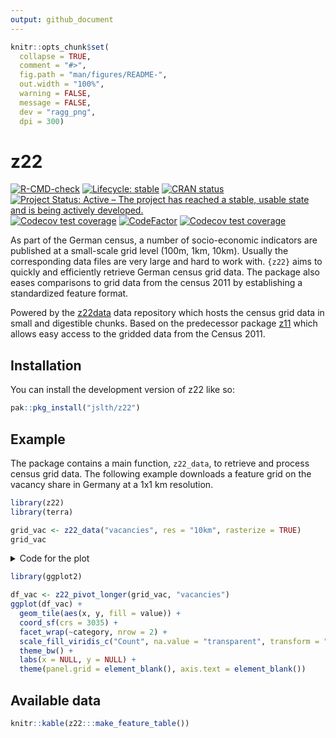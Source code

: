 ```yaml
---
output: github_document
---
```


<!-- README.md is generated from README.Rmd. Please edit that file -->

```r
knitr::opts_chunk$set(
  collapse = TRUE,
  comment = "#>",
  fig.path = "man/figures/README-",
  out.width = "100%",
  warning = FALSE,
  message = FALSE,
  dev = "ragg_png",
  dpi = 300)
```

# z22

<!-- badges: start -->
[![R-CMD-check](https://github.com/JsLth/z22/actions/workflows/R-CMD-check.yaml/badge.svg)](https://github.com/JsLth/z22/actions/workflows/R-CMD-check.yaml)
[![Lifecycle: stable](https://img.shields.io/badge/lifecycle-stable-brightgreen.svg)](https://lifecycle.r-lib.org/articles/stages.html#stable)
[![CRAN status](https://www.r-pkg.org/badges/version/z22)](https://CRAN.R-project.org/package=z22)
[![Project Status: Active – The project has reached a stable, usable state and is being actively developed.](https://www.repostatus.org/badges/latest/active.svg)](https://www.repostatus.org/#active)
[![Codecov test coverage](https://codecov.io/gh/JsLth/z22/branch/main/graph/badge.svg)](https://app.codecov.io/gh/JsLth/z22?branch=main)
[![CodeFactor](https://www.codefactor.io/repository/github/jslth/z22/badge/main)](https://www.codefactor.io/repository/github/jslth/z22/overview/main)
[![Codecov test coverage](https://codecov.io/gh/JsLth/z22/graph/badge.svg)](https://app.codecov.io/gh/JsLth/z22)
<!-- badges: end -->

As part of the German census, a number of socio-economic indicators are
published at a small-scale grid level (100m, 1km, 10km). Usually the
corresponding data files are very large and hard to work with. `{z22}` aims to
quickly and efficiently retrieve German census grid data. The package also
eases comparisons to grid data from the census 2011 by establishing a
standardized feature format.

Powered by the [z22data](https://github.com/jslth/z22data) data repository
which hosts the census grid data in small and digestible chunks. Based on the
predecessor package [z11](https://github.com/stefanjuenger/z11/) which allows
easy access to the gridded data from the Census 2011.


## Installation

You can install the development version of z22 like so:

```r
pak::pkg_install("jslth/z22")
```


## Example

The package contains a main function, `z22_data`, to retrieve and process census
grid data. The following example downloads a feature grid on the vacancy share
in Germany at a 1x1 km resolution.

```r
library(z22)
library(terra)

grid_vac <- z22_data("vacancies", res = "10km", rasterize = TRUE)
grid_vac
```

<details><summary>Code for the plot</summary>
```r
library(ggplot2)

df_vac <- z22_pivot_longer(grid_vac, "vacancies")
ggplot(df_vac) +
  geom_tile(aes(x, y, fill = value)) +
  coord_sf(crs = 3035) + 
  facet_wrap(~category, nrow = 2) +
  scale_fill_viridis_c("Share", na.value = "transparent", transform = "log2") +
  theme_bw() +
  labs(x = NULL, y = NULL) +
  theme(panel.grid = element_blank(), axis.text = element_blank())
```
</details>

```r
library(ggplot2)

df_vac <- z22_pivot_longer(grid_vac, "vacancies")
ggplot(df_vac) +
  geom_tile(aes(x, y, fill = value)) +
  coord_sf(crs = 3035) + 
  facet_wrap(~category, nrow = 2) +
  scale_fill_viridis_c("Count", na.value = "transparent", transform = "log2") +
  theme_bw() +
  labs(x = NULL, y = NULL) +
  theme(panel.grid = element_blank(), axis.text = element_blank())
```

## Available data

```r
knitr::kable(z22:::make_feature_table())
```

